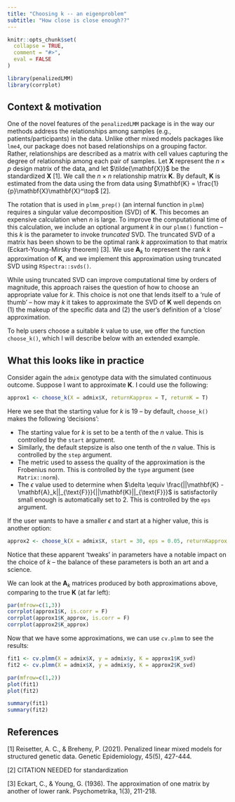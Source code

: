 ```yaml
---
title: "Choosing k -- an eigenproblem"
subtitle: "How close is close enough??"
---
```


```r
knitr::opts_chunk$set(
  collapse = TRUE,
  comment = "#>",
  eval = FALSE
)
```

```r
library(penalizedLMM)
library(corrplot)
```

## Context & motivation 

One of the novel features of the `penalizedLMM` package is in the way our methods address the relationships among samples (e.g., patients/participants) in the data. Unlike other mixed models packages like `lme4`, our package does not based relationships on a grouping factor. Rather, relationships are described as a matrix with cell values capturing the degree of relationship among each pair of samples. Let $\mathbf{X}$ represent the $n \times p$ design matrix of the data, and let $\tilde{\mathbf{X}}$ be the standardized $\mathbf{X}$ [1]. We call the $n \times n$ relationship matrix $\mathbf{K}$. By default, $\mathbf{K}$ is estimated from the data using the from data using $\mathbf{K} = \frac{1}{p}\mathbf{X}\mathbf{X}^\top$ [2]. 

The rotation that is used in `plmm_prep()` (an internal function in `plmm`) requires a singular value decomposition (SVD) of $\mathbf{K}$. This becomes an expensive calculation when $n$ is large. To improve the computational time of this calculation, we include an optional argument $k$ in our `plmm()` function -- this $k$ is the parameter to invoke *truncated* SVD. The truncated SVD of a matrix has been shown to be the optimal rank $k$ approximation to that matrix (Eckart-Young-Mirsky theorem) [3]. We use $\mathbf{A}_k$ to represent the rank $k$ approximation of $\mathbf{K}$, and we implement this approximation using truncated SVD using `RSpectra::svds()`.

While using truncated SVD can improve computational time by orders of magnitude, this approach raises the question of how to choose an appropriate value for $k$. This choice is not one that lends itself to a 'rule of thumb' -- how may $k$ it takes to approximate the SVD of $\mathbf{K}$ well depends on (1) the makeup of the specific data and (2) the user's definition of a 'close' approximation. 

To help users choose a suitable $k$ value to use, we offer the function `choose_k()`, which I will describe below with an extended example. 

## What this looks like in practice 

Consider again the `admix` genotype data with the simulated continuous outcome. Suppose I want to approximate $\mathbf{K}$. I could use the following: 

```r
approx1 <- choose_k(X = admix$X, returnKapprox = T, returnK = T)
```

Here we see that the starting value for $k$ is 19 -- by default, `choose_k()` makes the following 'decisions': 

  - The starting value for $k$ is set to be a tenth of the $n$ value. This is controlled by the `start` argument. 
  - Similarly, the default stepsize is also one tenth of the $n$ value. This is controlled by the `step` argument. 
  - The metric used to assess the quality of the approximation is the Frobenius norm. This is controlled by the `type` argument (see `Matrix::norm`). 
  - The $\epsilon$ value used to determine when $\delta \equiv \frac{||\mathbf{K} - \mathbf{A}_k||_{\text{F}}}{||\mathbf{K}||_{\text{F}}}$ is satisfactorily small enough is automatically set to 2. This is controlled by the `eps` argument. 
  
If the user wants to have a smaller $\epsilon$ and start at a higher value, this is another option: 

```r
approx2 <- choose_k(X = admix$X, start = 30, eps = 0.05, returnKapprox = T)
```

Notice that these apparent 'tweaks' in parameters have a notable impact on the choice of $k$ -- the balance of these parameters is both an art and a science. 

We can look at the $\mathbf{A}_k$ matrices produced by both approximations above, comparing to the true $\mathbf{K}$ (at far left):

```r
par(mfrow=c(1,3))
corrplot(approx1$K, is.corr = F)
corrplot(approx1$K_approx, is.corr = F)
corrplot(approx2$K_approx)
```


Now that we have some approximations, we can use `cv.plmm` to see the results: 

```r
fit1 <- cv.plmm(X = admix$X, y = admix$y, K = approx1$K_svd)
fit2 <- cv.plmm(X = admix$X, y = admix$y, K = approx2$K_svd)

par(mfrow=c(1,2))
plot(fit1)
plot(fit2)
```

```r
summary(fit1)
summary(fit2)
```


## References 

[1] Reisetter, A. C., & Breheny, P. (2021). Penalized linear mixed models for structured genetic data. Genetic Epidemiology, 45(5), 427-444.

[2] CITATION NEEDED for standardization 

[3] Eckart, C., & Young, G. (1936). The approximation of one matrix by another of lower rank. Psychometrika, 1(3), 211-218.
